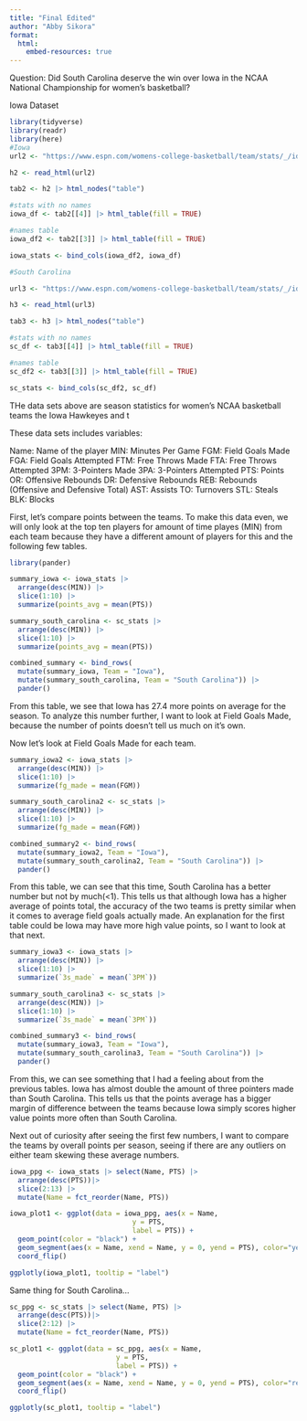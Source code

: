```yaml
---
title: "Final Edited"
author: "Abby Sikora"
format: 
  html:
    embed-resources: true
---
```

Question: 
Did South Carolina deserve the win over Iowa in the NCAA National Championship for women's basketball?

Iowa Dataset

```r
library(tidyverse)
library(readr)
library(here)
#Iowa
url2 <- "https://www.espn.com/womens-college-basketball/team/stats/_/id/2294/iowa-hawkeyes"

h2 <- read_html(url2)

tab2 <- h2 |> html_nodes("table")

#stats with no names
iowa_df <- tab2[[4]] |> html_table(fill = TRUE)

#names table
iowa_df2 <- tab2[[3]] |> html_table(fill = TRUE)

iowa_stats <- bind_cols(iowa_df2, iowa_df)

#South Carolina

url3 <- "https://www.espn.com/womens-college-basketball/team/stats/_/id/2579/south-carolina-gamecocks"

h3 <- read_html(url3)

tab3 <- h3 |> html_nodes("table")

#stats with no names
sc_df <- tab3[[4]] |> html_table(fill = TRUE)

#names table
sc_df2 <- tab3[[3]] |> html_table(fill = TRUE)

sc_stats <- bind_cols(sc_df2, sc_df)

```
THe data sets above are season statistics for women's NCAA basketball teams the Iowa Hawkeyes and t

These data sets includes variables:

Name: Name of the player
MIN: Minutes Per Game
FGM: Field Goals Made
FGA: Field Goals Attempted
FTM: Free Throws Made
FTA: Free Throws Attempted
3PM: 3-Pointers Made
3PA: 3-Pointers Attempted
PTS: Points
OR: Offensive Rebounds
DR: Defensive Rebounds
REB: Rebounds (Offensive and Defensive Total)
AST: Assists
TO: Turnovers
STL: Steals
BLK: Blocks


First, let's compare points between the teams. To make this data even, we will only look at the top ten players for amount of time playes (MIN) from each team because they have a different amount of players for this and the following few tables. 

```r
library(pander)

summary_iowa <- iowa_stats |> 
  arrange(desc(MIN)) |>
  slice(1:10) |>
  summarize(points_avg = mean(PTS))

summary_south_carolina <- sc_stats |>
  arrange(desc(MIN)) |>
  slice(1:10) |>
  summarize(points_avg = mean(PTS))

combined_summary <- bind_rows(
  mutate(summary_iowa, Team = "Iowa"),
  mutate(summary_south_carolina, Team = "South Carolina")) |>
  pander()
```
From this table, we see that Iowa has 27.4 more points on average for the season. To analyze this number further, I want to look at Field Goals Made, because the number of points doesn't tell us much on it's own.

Now let's look at Field Goals Made for each team.

```r
summary_iowa2 <- iowa_stats |> 
  arrange(desc(MIN)) |>
  slice(1:10) |>
  summarize(fg_made = mean(FGM))

summary_south_carolina2 <- sc_stats |>
  arrange(desc(MIN)) |>
  slice(1:10) |>
  summarize(fg_made = mean(FGM))

combined_summary2 <- bind_rows(
  mutate(summary_iowa2, Team = "Iowa"),
  mutate(summary_south_carolina2, Team = "South Carolina")) |>
  pander()
```

From this table, we can see that this time, South Carolina has a better number but not by much(<1). This tells us that although Iowa has a higher average of points total, the accuracy of the two teams is pretty similar when it comes to average field goals actually made. An explanation for the first table could be Iowa may have more high value points, so I want to look at that next. 

```r
summary_iowa3 <- iowa_stats |> 
  arrange(desc(MIN)) |>
  slice(1:10) |>
  summarize(`3s_made` = mean(`3PM`))

summary_south_carolina3 <- sc_stats |>
  arrange(desc(MIN)) |>
  slice(1:10) |>
  summarize(`3s_made` = mean(`3PM`))

combined_summary3 <- bind_rows(
  mutate(summary_iowa3, Team = "Iowa"),
  mutate(summary_south_carolina3, Team = "South Carolina")) |>
  pander()
```
From this, we can see something that I had a feeling about from the previous tables. Iowa has almost double the amount of three pointers made than South Carolina. This tells us that the points average has a bigger margin of difference between the teams because Iowa simply scores higher value points more often than South Carolina.

Next out of curiosity after seeing the first few numbers, I want to compare the teams by overall points per season, seeing if there are any outliers on either team skewing these average numbers.

```r
iowa_ppg <- iowa_stats |> select(Name, PTS) |>
  arrange(desc(PTS))|> 
  slice(2:13) |>
  mutate(Name = fct_reorder(Name, PTS))

iowa_plot1 <- ggplot(data = iowa_ppg, aes(x = Name,
                              y = PTS,
                              label = PTS)) +
  geom_point(color = "black") +
  geom_segment(aes(x = Name, xend = Name, y = 0, yend = PTS), color="yellow") +
  coord_flip()

ggplotly(iowa_plot1, tooltip = "label")
```
Same thing for South Carolina...


```r
sc_ppg <- sc_stats |> select(Name, PTS) |>
  arrange(desc(PTS))|>
  slice(2:12) |>
  mutate(Name = fct_reorder(Name, PTS))

sc_plot1 <- ggplot(data = sc_ppg, aes(x = Name,
                          y = PTS,
                          label = PTS)) +
  geom_point(color = "black") +
  geom_segment(aes(x = Name, xend = Name, y = 0, yend = PTS), color="red4") +
  coord_flip()

ggplotly(sc_plot1, tooltip = "label")
```















